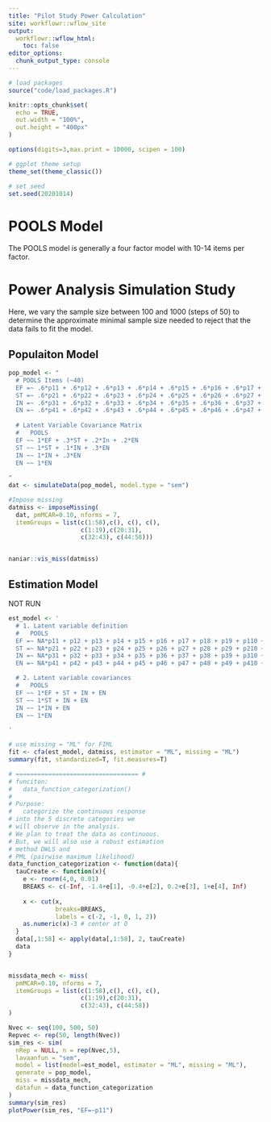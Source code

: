 ```yaml
---
title: "Pilot Study Power Calculation"
site: workflowr::wflow_site
output:
  workflowr::wflow_html:
    toc: false
editor_options:
  chunk_output_type: console
---
```


```r

# load packages
source("code/load_packages.R")

knitr::opts_chunk$set(
  echo = TRUE,
  out.width = "100%",
  out.height = "400px"
)

options(digits=3,max.print = 10000, scipen = 100)

# ggplot theme setup
theme_set(theme_classic())

# set seed
set.seed(20201014)

```

# POOLS Model

The POOLS model is generally a four factor model with 10-14 items per factor.

# Power Analysis Simulation Study

Here, we vary the sample size between 100 and 1000 (steps of 50) to determine the approximate minimal sample size needed to reject that the data fails to fit the model.

## Populaiton Model

```r

pop_model <- "
  # POOLS Items (~40)
  EF =~ .6*p11 + .6*p12 + .6*p13 + .6*p14 + .6*p15 + .6*p16 + .6*p17 + .6*p18 + .6*p19 + .6*p110 + .6*p111 + .6*p112 + .6*p113 + .6*p114 + .6*p115 + .6*p116 + .6*p117 + .6*p118 + .6*p119
  ST =~ .6*p21 + .6*p22 + .6*p23 + .6*p24 + .6*p25 + .6*p26 + .6*p27 + .6*p28 + .6*p29 + .6*p210 + .6*p211 + .6*p212
  IN =~ .6*p31 + .6*p32 + .6*p33 + .6*p34 + .6*p35 + .6*p36 + .6*p37 + .6*p38 + .6*p39 + .6*p310 + .6*p311
  EN =~ .6*p41 + .6*p42 + .6*p43 + .6*p44 + .6*p45 + .6*p46 + .6*p47 + .6*p48 + .6*p49 + .6*p410 + .6*p411 + .6*p412 + .6*p413 + .6*p414 + .6*p415
  
  # Latent Variable Covariance Matrix
  #   POOLS
  EF ~~ 1*EF + .3*ST + .2*In + .2*EN
  ST ~~ 1*ST + .1*IN + .3*EN
  IN ~~ 1*IN + .3*EN
  EN ~~ 1*EN
  
"
dat <- simulateData(pop_model, model.type = "sem")

#Impose missing
datmiss <- imposeMissing(
  dat, pmMCAR=0.10, nforms = 7,
  itemGroups = list(c(1:58),c(), c(), c(),
                    c(1:19),c(20:31),
                    c(32:43), c(44:58)))


naniar::vis_miss(datmiss)

```




## Estimation Model 
NOT RUN
```r

est_model <- '
  # 1. Latent variable definition
  #   POOLS
  EF =~ NA*p11 + p12 + p13 + p14 + p15 + p16 + p17 + p18 + p19 + p110 + p111 + p112 + p113 + p114 + p115 + p116 + p117 + p118 + p119
  ST =~ NA*p21 + p22 + p23 + p24 + p25 + p26 + p27 + p28 + p29 + p210 + p211 + p212
  IN =~ NA*p31 + p32 + p33 + p34 + p35 + p36 + p37 + p38 + p39 + p310 + p311
  EN =~ NA*p41 + p42 + p43 + p44 + p45 + p46 + p47 + p48 + p49 + p410 + p411 + p412 + p413 + p414 + p415

  # 2. Latent variable covariances
  #   POOLS
  EF ~~ 1*EF + ST + IN + EN
  ST ~~ 1*ST + IN + EN
  IN ~~ 1*IN + EN
  EN ~~ 1*EN

'

# use missing = "ML" for FIML
fit <- cfa(est_model, datmiss, estimator = "ML", missing = "ML")
summary(fit, standardized=T, fit.measures=T)

# ================================== #
# funciton:
#   data_function_categorization()
#
# Purpose:
#   categorize the continuous response 
# into the 5 discrete categories we
# will observe in the analysis.
# We plan to treat the data as continuous.
# But, we will also use a robust estimation
# method DWLS and 
# PML (pairwise maximum likelihood)
data_function_categorization <- function(data){
  tauCreate <- function(x){
    e <- rnorm(4,0, 0.01)
    BREAKS <- c(-Inf, -1.4+e[1], -0.4+e[2], 0.2+e[3], 1+e[4], Inf)
    
    x <- cut(x,
             breaks=BREAKS,
             labels = c(-2, -1, 0, 1, 2))
    as.numeric(x)-3 # center at 0
  }
  data[,1:58] <- apply(data[,1:58], 2, tauCreate)
  data
}


missdata_mech <- miss(
  pmMCAR=0.10, nforms = 7,
  itemGroups = list(c(1:58),c(), c(), c(),
                    c(1:19),c(20:31),
                    c(32:43), c(44:58))
)

Nvec <- seq(100, 500, 50)
Repvec <- rep(50, length(Nvec))
sim_res <- sim(
  nRep = NULL, n = rep(Nvec,5),
  lavaanfun = "sem",
  model = list(model=est_model, estimator = "ML", missing = "ML"),
  generate = pop_model,
  miss = missdata_mech,
  datafun = data_function_categorization
)
summary(sim_res)
plotPower(sim_res, "EF=~p11")

```



